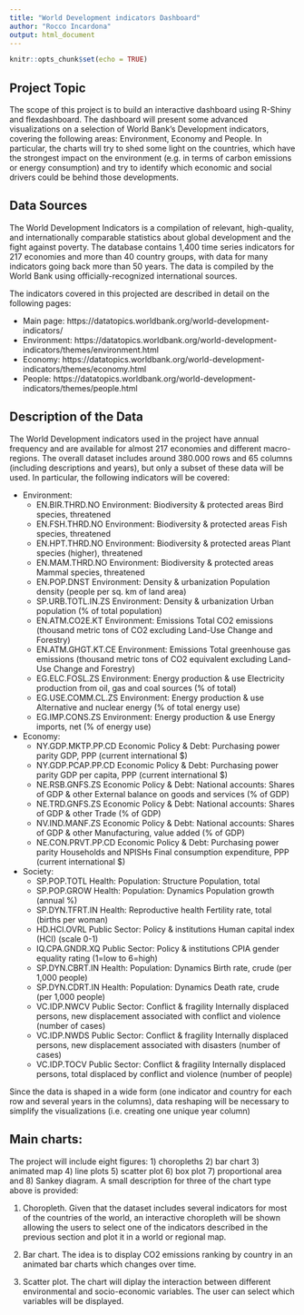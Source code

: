 ```yaml
---
title: "World Development indicators Dashboard"
author: "Rocco Incardona"
output: html_document
---
```


```r
knitr::opts_chunk$set(echo = TRUE)
```

## Project Topic

The scope of this project is to build an interactive dashboard using R-Shiny and flexdashboard.
The dashboard will present some advanced visualizations on a selection of World Bank's Development indicators, covering the following areas: Environment, Economy and People. In particular, the charts will try to shed some light
on the countries, which have the strongest impact on the environment (e.g. in terms of carbon emissions or energy consumption) and try to identify which economic and social drivers could be behind those developments. 


## Data Sources

The World Development Indicators is a compilation of relevant, high-quality, and internationally comparable statistics about global development and the fight against poverty. The database contains 1,400 time series indicators for 217 economies and more than 40 country groups, with data for many indicators going back more than 50 years. The data is compiled by the World Bank using officially-recognized international sources. 

The indicators covered in this projected are described in detail on the following pages:

* Main page: https://datatopics.worldbank.org/world-development-indicators/
* Environment: https://datatopics.worldbank.org/world-development-indicators/themes/environment.html
* Economy: https://datatopics.worldbank.org/world-development-indicators/themes/economy.html
* People: https://datatopics.worldbank.org/world-development-indicators/themes/people.html

## Description of the Data

The World Development indicators used in the project have annual frequency and are available for almost 217 economies and different macro-regions. The overall dataset includes around 380.000 rows and 65 columns (including descriptions and years), but only a subset of these data will be used. In particular, the following indicators will be covered:

* Environment:
  + EN.BIR.THRD.NO	Environment: Biodiversity & protected areas	Bird species, threatened
  + EN.FSH.THRD.NO	Environment: Biodiversity & protected areas	Fish species, threatened
  + EN.HPT.THRD.NO	Environment: Biodiversity & protected areas	Plant species (higher), threatened
  + EN.MAM.THRD.NO	Environment: Biodiversity & protected areas	Mammal species, threatened
  + EN.POP.DNST	Environment: Density & urbanization	Population density (people per sq. km of land area)
  + SP.URB.TOTL.IN.ZS	Environment: Density & urbanization	Urban population (% of total population)
  + EN.ATM.CO2E.KT	Environment: Emissions	Total CO2 emissions (thousand metric tons of CO2 excluding Land-Use Change and Forestry)
  + EN.ATM.GHGT.KT.CE	Environment: Emissions	Total greenhouse gas emissions (thousand metric tons of CO2 equivalent excluding Land-Use Change and Forestry)
  + EG.ELC.FOSL.ZS	Environment: Energy production & use	Electricity production from oil, gas and coal sources (% of total)
  + EG.USE.COMM.CL.ZS	Environment: Energy production & use	Alternative and nuclear energy (% of total energy use)
  + EG.IMP.CONS.ZS	Environment: Energy production & use	Energy imports, net (% of energy use)

* Economy:
  + NY.GDP.MKTP.PP.CD	Economic Policy & Debt: Purchasing power parity	GDP, PPP (current international $)
  + NY.GDP.PCAP.PP.CD	Economic Policy & Debt: Purchasing power parity	GDP per capita, PPP (current international $)
  + NE.RSB.GNFS.ZS	Economic Policy & Debt: National accounts: Shares of GDP & other	External balance on goods and services (% of GDP)
  + NE.TRD.GNFS.ZS	Economic Policy & Debt: National accounts: Shares of GDP & other	Trade (% of GDP)
  + NV.IND.MANF.ZS	Economic Policy & Debt: National accounts: Shares of GDP & other	Manufacturing, value added (% of GDP)
  + NE.CON.PRVT.PP.CD	Economic Policy & Debt: Purchasing power parity	Households and NPISHs Final consumption expenditure, PPP (current international $)

* Society:
  + SP.POP.TOTL	Health: Population: Structure	Population, total
  + SP.POP.GROW	Health: Population: Dynamics	Population growth (annual %)
  + SP.DYN.TFRT.IN	Health: Reproductive health	Fertility rate, total (births per woman)
  + HD.HCI.OVRL	Public Sector: Policy & institutions	Human capital index (HCI) (scale 0-1)
  + IQ.CPA.GNDR.XQ	Public Sector: Policy & institutions	CPIA gender equality rating (1=low to 6=high)
  + SP.DYN.CBRT.IN	Health: Population: Dynamics	Birth rate, crude (per 1,000 people)
  + SP.DYN.CDRT.IN	Health: Population: Dynamics	Death rate, crude (per 1,000 people)
  + VC.IDP.NWCV	Public Sector: Conflict & fragility	Internally displaced persons, new displacement associated with conflict and violence (number of cases)
  + VC.IDP.NWDS	Public Sector: Conflict & fragility	Internally displaced persons, new displacement associated with disasters (number of cases)
  + VC.IDP.TOCV	Public Sector: Conflict & fragility	Internally displaced persons, total displaced by conflict and violence (number of people)

Since the data is shaped in a wide form (one indicator and country for each row and several years in the columns), data reshaping will be necessary to simplify the visualizations (i.e. creating one unique year column)

## Main charts:

The project will include eight figures: 1) choropleths 2) bar chart 3) animated map 4) line plots 5) scatter plot 6) box plot
7) proportional area and 8) Sankey diagram. A small description for three of the chart type above is provided:

1) Choropleth. Given that the dataset includes several indicators for most of the countries of the world, an interactive choropleth will be shown allowing the users to select one of the indicators described in the previous section and plot it in a world or regional map.

2) Bar chart. The idea is to display CO2 emissions ranking by country in an animated bar charts which changes over time.

3) Scatter plot. The chart will diplay the interaction between different environmental and socio-economic variables.
The user can select which variables will be displayed.


